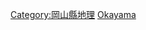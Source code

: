 {{日本行政區劃分類導航|山峰}}
{{Commonscat|Mountains of Okayama prefecture}}

[[Category:岡山縣地理|Category:岡山縣地理]]
[[Category:日本各都道府縣山峰|Okayama]]